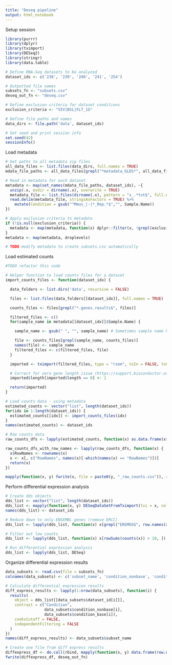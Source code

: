 ```yaml
---
title: "Deseq pipeline"
output: html_notebook
---
```


Setup session
```r
library(purrr)
library(dplyr)
library(tximport)
library(DESeq2)
library(stringr)
library(data.table)

# Define RNA-Seq datasets to be analyzed
dataset_ids <- c('238', '239', '240', '241', '254')

# Outputted file names
subsets_fn <- "subsets.csv"
deseq_out_fn <- "deseq.csv"

# Define exclusion criteria for dataset conditions
exclusion_criteria <- "VIV|BSL|FLT_1G"

# Define file paths and names
data_dirs <- file.path('data', dataset_ids)

# Set seed and print session info
set.seed(42)
sessionInfo()
```

Load metadata 
```r
# Get paths to all metadata zip files
all_data_files <- list.files(data_dirs, full.names = TRUE)
mdata_file_paths <- all_data_files[grepl("*metadata_GLDS*", all_data_files)]

# Read in metadata for each dataset
metadata <- map(set_names(mdata_file_paths, dataset_ids), ~{
  unzip(.x, exdir = dirname(.x), overwrite = TRUE)
  metadata_file <- list.files(dirname(.x), pattern = "s_.*txt$", full.names = TRUE)
  read.delim(metadata_file, stringsAsFactors = TRUE) %>% 
    mutate(Condition = gsub("^Mmus_|-|*_Rep.*$","", Sample.Name))
}) 

# Apply exclusion criteria to metadata
if (!is.null(exclusion_criteria)) {
  metadata <- map(metadata, function(x) dplyr::filter(x, !grepl(exclusion_criteria, Condition)))
}
metadata <- map(metadata, droplevels)

# TODO modify metadata to create subsets.csv automatically
```

Load estimated counts
```r
#TODO refactor this code

# Helper function to load counts files for a dataset
import_counts_files <- function(dataset_idx) {

  data_folders <- list.dirs('data', recursive = FALSE)

  files <- list.files(data_folders[[dataset_idx]], full.names = TRUE)

  counts_files <- files[grepl("*.genes.results$", files)]

  filtered_files <- c()
  for(sample_name in metadata[[dataset_idx]]$Sample.Name) {

    sample_name <- gsub(" ", "", sample_name) # Sometimes sample name has extra whitespaces

    file <- counts_files[grepl(sample_name, counts_files)]
    names(file) <- sample_name
    filtered_files <- c(filtered_files, file)
  }

  imported <- tximport(filtered_files, type = "rsem", txIn = FALSE, txOut = FALSE)

  # Correct for zero gene length issue (https://support.bioconductor.org/p/92763/)
  imported$length[imported$length == 0] <- 1

  return(imported)
}

# Load counts data - using metadata
estimated_counts <- vector("list", length(dataset_ids))
for(idx in 1:length(dataset_ids)) {
  estimated_counts[[idx]] <- import_counts_files(idx)
}
names(estimated_counts) <- dataset_ids

# Raw counts data
raw_counts_dfs <- lapply(estimated_counts, function(x) as.data.frame(x$counts))

raw_counts_dfs_with_row_names <- lapply(raw_counts_dfs, function(x) {
  x$RowNames <- rownames(x)
  x <- x[, c("RowNames", names(x)[-which(names(x) == "RowNames")])]
  return(x)
})

mapply(function(x, y) fwrite(x, file = paste0(y, "_raw_counts.csv")), x = raw_counts_dfs_with_row_names, y = dataset_ids)

```

Perform differential expression analysis
```r
# Create dds objects
dds_list <- vector("list", length(dataset_ids))
dds_list <- mapply(function(x, y) DESeqDataSetFromTximport(txi = x, colData = y, design = ~ Condition), x = estimated_counts, y = metadata)
names(dds_list) <- dataset_ids

# Reduce down to only ENSEMBL genes (remove ERCC)
dds_list <- lapply(dds_list, function(x) x[grepl("ENSMUSG", row.names(x)), ])

# Filter out low counts
dds_list <- lapply(dds_list, function(x) x[rowSums(counts(x)) > 10, ])

# Run differential expression analysis
dds_list <- lapply(dds_list, DESeq)
```

Organize differential expression results
```r
data_subsets <- read.csv(file = subsets_fn)
colnames(data_subsets) <- c('subset_name', 'condition_nonbase', 'condition_base', 'dataset_name', 'dataset_id')

# Calculate differential expression results
diff_express_results <- lapply(1:nrow(data_subsets), function(i) {
  results(
    object = dds_list[[data_subsets$dataset_id[i]]],
    contrast = c("Condition",
                 data_subsets$condition_nonbase[i],
                 data_subsets$condition_base[i]),
    cooksCutoff = FALSE,
    independentFiltering = FALSE
  )
})
names(diff_express_results) <- data_subsets$subset_name

# Create one file from diff express results
diffexpress_df <- do.call(rbind, mapply(function(x, y) data.frame(row.names(x), x, "subset" = y), x = diff_express_results, y = names(diff_express_results), SIMPLIFY = FALSE))
fwrite(diffexpress_df, deseq_out_fn)

```

